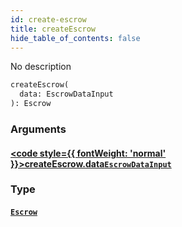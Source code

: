 ```yaml
---
id: create-escrow
title: createEscrow
hide_table_of_contents: false
---
```








No description

```graphql
createEscrow(
  data: EscrowDataInput
): Escrow
```


### Arguments

#### [<code style={{ fontWeight: 'normal' }}>createEscrow.<b>data</b></code>](#)<Bullet />[`EscrowDataInput`](/docs/api/inputs/escrow-data-input) <Badge class="secondary" text="input"/>
> 
> 

### Type

#### [`Escrow`](/docs/api/objects/escrow) <Badge class="secondary" text="object"/>
> 
> 






